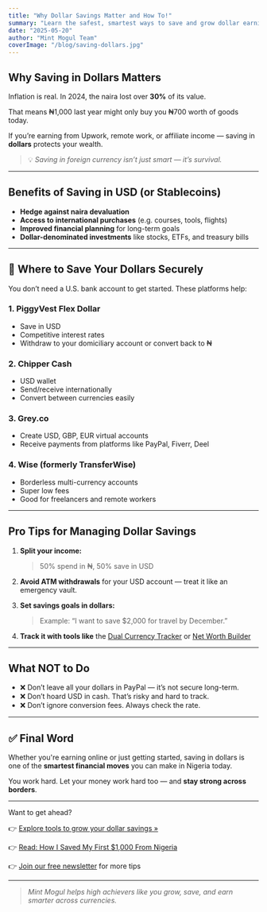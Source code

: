 ```yaml
---
title: "Why Dollar Savings Matter and How To!"
summary: "Learn the safest, smartest ways to save and grow dollar earnings, even in a volatile naira economy."
date: "2025-05-20"
author: "Mint Mogul Team"
coverImage: "/blog/saving-dollars.jpg"
---
```


## Why Saving in Dollars Matters

Inflation is real. In 2024, the naira lost over **30%** of its value.

That means ₦1,000 last year might only buy you ₦700 worth of goods today.

If you’re earning from Upwork, remote work, or affiliate income — saving in **dollars** protects your wealth.

> 💡 _Saving in foreign currency isn’t just smart — it’s survival._

---

##  Benefits of Saving in USD (or Stablecoins)

- **Hedge against naira devaluation**
- **Access to international purchases** (e.g. courses, tools, flights)
- **Improved financial planning** for long-term goals
- **Dollar-denominated investments** like stocks, ETFs, and treasury bills

---

## 🔐 Where to Save Your Dollars Securely

You don’t need a U.S. bank account to get started. These platforms help:

### 1. **PiggyVest Flex Dollar**
- Save in USD
- Competitive interest rates
- Withdraw to your domiciliary account or convert back to ₦

### 2. **Chipper Cash**
- USD wallet
- Send/receive internationally
- Convert between currencies easily

### 3. **Grey.co**
- Create USD, GBP, EUR virtual accounts
- Receive payments from platforms like PayPal, Fiverr, Deel

### 4. **Wise (formerly TransferWise)**
- Borderless multi-currency accounts
- Super low fees
- Good for freelancers and remote workers

---

##  Pro Tips for Managing Dollar Savings

1. **Split your income:**
   > 50% spend in ₦, 50% save in USD

2. **Avoid ATM withdrawals** for your USD account — treat it like an emergency vault.

3. **Set savings goals in dollars:**
   > Example: “I want to save $2,000 for travel by December.”

4. **Track it with tools like** the [Dual Currency Tracker](/tools) or [Net Worth Builder](/products/net-worth-builder)

---

##  What NOT to Do

- ❌ Don’t leave all your dollars in PayPal — it’s not secure long-term.
- ❌ Don’t hoard USD in cash. That’s risky and hard to track.
- ❌ Don’t ignore conversion fees. Always check the rate.

---

## ✅ Final Word

Whether you're earning online or just getting started, saving in dollars is one of the **smartest financial moves** you can make in Nigeria today.

You work hard. Let your money work hard too — and **stay strong across borders**.

---

Want to get ahead?

👉 [Explore tools to grow your dollar savings »](/products)

👉 [Read: How I Saved My First $1,000 From Nigeria](/blog/how-i-saved-my-first-1000-from-nigeria)

👉 [Join our free newsletter](/Newsletter) for more tips

---

> _Mint Mogul helps high achievers like you grow, save, and earn smarter across currencies._

